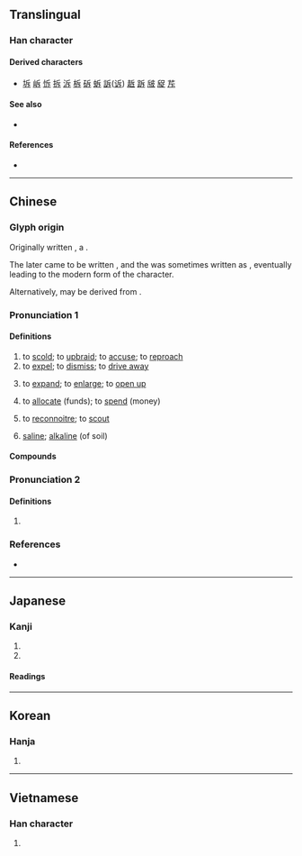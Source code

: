 {{also|斤}}
{{character info}}

==Translingual==

===Han character===
{{Han char|rn=69|rad=斤|as=01|sn=5|four=72231|canj=HMY|ids=⿸斤丶,⿸𠂋卜}}

====Derived characters====
* [[坼]] [[𡶜]] [[𢘛]] [[拆]] [[泝]] [[柝]] [[䂨]] [[蚸]] [[訴]]([[诉]]) [[䞣]] [[跅]] [[㿭]] [[䟟]] [[𦭐]]

====See also====
* {{l|mul|斤}} <!-- graphically similar -->

====References====
* {{Han ref|kx=0479.050|dkj=13535|dj=0837.240|hdz=32022.030|uh=65A5|ud=26021|bh=A5B8|bd=42424}}

----

==Chinese==
{{zh-forms|alt=㡿,𢇛,厈,𠨺,𤵍}}

===Glyph origin===
{{Han etym}}
Originally written {{zh-l|*㡿}}, a {{Han compound|广|屰|c1=s|c2=p|t1=building|t2=|ls=psc|nocap=y}}.

The {{zh-l|*屰}} later came to be written {{zh-l|*干}}, and the {{zh-l|*广}} was sometimes written as {{zh-l|*厂}}, eventually leading to the modern form of the character.

Alternatively, may be derived from {{zh-l|*宅}}.

===Pronunciation 1===
{{zh-pron
|m=chì
|c=cik1
|h=pfs=
|md=
|mn=qz:thiak/tw,xm,zz:thek/qz,xm,zz:thak
|mn_note=thiak/thek - literary; thak - vernacular
|w=
|mc=2
|oc=1,2
|cat=v
}}

====Definitions====
{{zh-hanzi}}

# to [[scold]]; to [[upbraid]]; to [[accuse]]; to [[reproach]]
# to [[expel]]; to [[dismiss]]; to [[drive away]]
# {{lb|zh|literary}} to [[expand]]; to [[enlarge]]; to [[open up]]
# {{lb|zh|literary}} to [[allocate]] (funds); to [[spend]] (money)
# {{lb|zh|literary}} to [[reconnoitre]]; to [[scout]]
# {{lb|zh|literary}} [[saline]]; [[alkaline]] (of soil)

====Compounds====
{{zh-der|充斥|呵斥|喝斥|嚴斥|屏斥|怒斥|拒斥|指斥|排斥|排斥命題|排斥異己|揮斥|擯斥|斥候|斥力|斥喝|斥土|斥地|斥埴|斥堠|斥大|斥斥|斥罵|斥罷|斥責|斥資|斥賣|斥退|斥逐|斥革|斥騎|斥鷃|斥鹵|申斥|痛斥|直斥|罷斥|訓斥|訶斥|貶斥|遷斥|鄙斥|駁斥}}

===Pronunciation 2===
{{zh-pron
|m=chè
|mc=1
|oc=n,1
|cat=
}}

====Definitions====
{{zh-hanzi}}

# {{zh-only|斥山}}

===References===
* {{R:yue:Hanzi}}

----

==Japanese==

===Kanji===
{{ja-kanji|grade=c|rs=斤01}}

# {{l|en|repulse}}
# {{l|en|retreat}}

====Readings====
{{ja-readings
|goon=しゃく
|kanon=せき
|kun=しりぞ-ける
}}

----

==Korean==

===Hanja===
{{ko-hanja|hangeul=척|eumhun=|rv=cheok|mr=ch'ŏk|y=chek}}

# {{rfdef|ko|sort=斤01}}

----

==Vietnamese==

===Han character===
{{vi-readings|reading=xịch, xệch, xích, sệch, xếch|rs=斤01}}

# {{rfdef|vi|sort=斤01}}